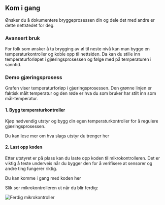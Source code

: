 
## Kom i gang

Ønsker du å dokumentere bryggeprosessen din og dele det med andre er dette nettstedet for deg.

### Avansert bruk

For folk som ønsker å ta brygging av øl til neste nivå kan man bygge en temperaturkontroller og koble opp til nettsiden.
Da kan du stille inn temperaturforløpet i gjæringsprosessen og følge med på temperaturen i sanntid.

### Demo gjæringsprosess

<FermentationDemoChart />
Grafen viser temperaturforløp i gjæringsprosessen. Den grønne linjen er faktisk
målt temperatur og den røde er hva du som bruker har stilt inn som
mål-temperatur.

#### 1. Bygg temperaturkontroller

Kjøp nødvendig utstyr og bygg din egen temperaturkontroller for å regulere gjæringsprosessen.

<Link to="gear">Du kan lese mer om hva slags utstyr du trenger her</Link>

#### 2. Last opp koden

Etter utstyret er på plass kan du laste opp koden til mikrokontrolleren.
Det er viktig å teste underveis når du bygger den for å verifisere at sensorer og andre ting fungerer riktig.

<Link to="coding">Du kan komme i gang med koden her</Link>

Slik ser mikrokontrolleren ut når du blir ferdig:

![Ferdig mikrokontroller](/finished-demo.jpg)
